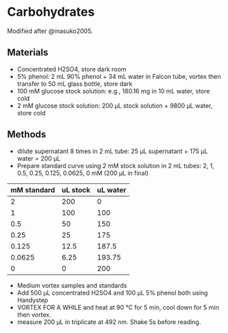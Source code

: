# Carbohydrates {#carbs}

Modified after @masuko2005.

## Materials
-	Concentrated H2SO4, store dark room
-	5% phenol: 2 mL 90% phenol + 34 mL water in Falcon tube, vortex then transfer to 50 mL glass bottle, store dark
-	100 mM glucose stock solution: e.g., 180.16 mg in 10 mL water, store cold
-	2 mM glucose stock solution: 200 μL stock solution + 9800 μL water, store cold

## Methods

-	dilute supernatant 8 times in 2 mL tube: 25 μL supernatant + 175 μL water = 200 μL
-	Prepare standard curve using 2 mM stock solution in 2 mL tubes: 2, 1, 0.5, 0.25, 0.125, 0.0625, 0 mM (200 μL in final)

| mM standard | uL stock | uL water |
|-------------|----------|--------------------------|
| 2        | 200      | 0                        |
| 1         | 100      | 100                      |
| 0.5         | 50       | 150                      |
| 0.25         | 25       | 175                      |
| 0.125          | 12.5     | 187.5                    |
| 0.0625        | 6.25     | 193.75                   |
| 0           | 0        | 200                      |

-	Medium vortex samples and standards
-	Add 500 μL concentrated H2SO4 and 100 μL 5% phenol both using Handystep
-	VORTEX FOR A WHILE and heat at 90 °C for 5 min, cool down for 5 min then vortex.
-	measure 200 μL in triplicate at 492 nm. Shake 5s before reading.